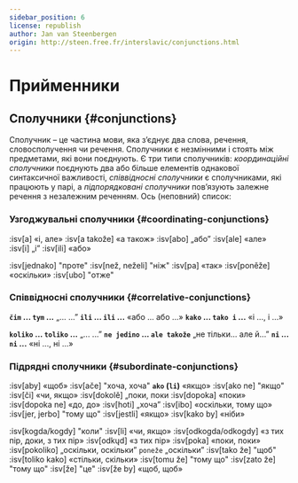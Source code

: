 ```yaml
---
sidebar_position: 6
license: republish
author: Jan van Steenbergen
origin: http://steen.free.fr/interslavic/conjunctions.html
---
```


# Прийменники

## Сполучники \{#conjunctions}

Сполучник – це частина мови, яка з’єднує два слова, речення, словосполучення чи речення. Сполучники є незмінними і стоять між предметами, які вони поєднують. Є три типи сполучників: _координаційні сполучники_ поєднують два або більше елементів однакової синтаксичної важливості, _співвідносні сполучники_ є сполучниками, які працюють у парі, а _підпорядковані сполучники_ пов’язують залежне речення з незалежним реченням. Ось (неповний) список:

### Узгоджувальні сполучники \{#coordinating-conjunctions}

:isv[a] «і, але»
:isv[a takože] «а також»
:isv[abo] „або”
:isv[ale] «але»
:isv[i] „і”
:isv[ili] «або»

:isv[jednako] "проте"
:isv[než, neželi] "ніж"
:isv[pa] «так»
:isv[poněže] «оскільки»
:isv[ubo] "отже"

### Співвідносні сполучники \{#correlative-conjunctions}

**`čim` ... `tym` ...** „... ...”
**`ili` ... `ili` ...** «або ... або ...»
**`kako` ... `tako i` ...** «і ..., і ...»

**`koliko` ... `toliko` ...** „... ...”
**`ne jedino` ... `ale takože`** „не тільки... але й...”
**`ni` ... `ni` ...** «ні ..., ні ...»

### Підрядні сполучники \{#subordinate-conjunctions}

:isv[aby] «щоб»
:isv[ače] "хоча, хоча"
**`ako` (`li`)** «якщо»
:isv[ako ne] "якщо"
:isv[či] «чи, якщо»
:isv[dokolě] „поки, поки
:isv[dopoka] «поки»
:isv[dopoka ne] «до, до»
:isv[hoti] „хоча”
:isv[ibo] «оскільки, тому що»
:isv[jer, jerbo] "тому що"
:isv[jestli] «якщо»
:isv[kako by] «ніби»

:isv[kogda/kogdy] "коли"
:isv[li] «чи, якщо»
:isv[odkogda/odkogdy] «з тих пір, доки, з тих пір»
:isv[odkųd] «з тих пір»
:isv[poka] «поки, поки»
:isv[pokoliko] „оскільки, оскільки” `poneže` „оскільки”
:isv[tako že] "щоб"
:isv[toliko kako] «стільки, скільки»
:isv[tomu že] "тому що"
:isv[zato že] "тому що"
:isv[že] "це"
:isv[že by] «щоб, щоб»

